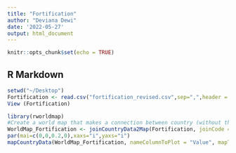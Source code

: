 ```yaml
---
title: "Fortification"
author: "Deviana Dewi"
date: '2022-05-27'
output: html_document
---
```


```r
knitr::opts_chunk$set(echo = TRUE)
```

## R Markdown


```r
setwd("~/Desktop")
Fortification <- read.csv("fortification_revised.csv",sep=",",header = TRUE)
View (Fortification)
```
```r
library(rworldmap)
#Create a world map that makes a connection between country (without the code so it will be "NAME") and the column country_name 
WorldMap_Fortification <- joinCountryData2Map(Fortification, joinCode = "NAME", nameJoinColumn = "countryname")
par(mai=c(0,0,0.2,0),xaxs="i",yaxs="i")
mapCountryData(WorldMap_Fortification, nameColumnToPlot = "Value", mapTitle = "Fortification Legislation", colourPalette = c("#e0f3db","#ccebc5","#a8ddb5","#7bccc4","#4eb3d3","#2b8cbe","#0868ac","#084081"), oceanCol = "gray", missingCountryCol = 'white') 
```